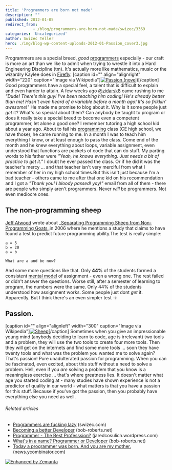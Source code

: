 ```yaml
---
title: 'Programmers are born not made'
description: ""
published: 2012-01-05
redirect_from: 
            - /blog/programmers-are-born-not-made/swizec/3369
categories: 'Uncategorized'
author: Swizec Teller
hero: ./img/blog-wp-content-uploads-2012-01-Passion_cover3.jpg
---
```

Programmers are a special breed, _good_ [programmers](http://en.wikipedia.org/wiki/Programmer "Programmer") especially - our craft is more an art than we like to admit when trying to wrestle it into a Hard Engineering Discipline (tm). It's actually more like mathematics, music or the wizardry Kaylee does in [Firefly](http://en.wikipedia.org/wiki/Firefly_%28TV_series%29 "Firefly (TV series)"). \[caption id="" align="alignright" width="220" caption="Image via Wikipedia"][![Passion (novel)](./img/blog-wp-content-uploads-2012-01-Passion_cover3.jpg "Passion (novel)")](http://en.wikipedia.org/wiki/File:Passion_cover.jpg)\[/caption] Good programmers have a special feel, a talent that is difficult to explain and even harder to attain. A few weeks ago [@zidarsk8](https://twitter.com/#!/zidarsk8) came rushing to me _"Dude! There's this guy! I've been teaching him coding! He's already better than me! Hasn't even heard of a variable before a month ago! It's so frikkin' awesome!"_ He made me promise to blog about it. Why is it some people just _get_ it? What's so special about them? Can anybody be taught to program or does it really take a special breed to become even a competent programmer, let alone a good one? I remember tutoring a high school kid about a year ago. About to fail his [programming](http://en.wikipedia.org/wiki/Computer_programming "Computer programming") class (CE high school, we have those), he came running to me. In a month I was to teach him everything I know, or at least enough to pass the class. Come end of the month and he knew everything about loops, variable assignment, even understood that functions are packets of code that can do stuff. My parting words to his father were _"Yeah, he knows everything. Just needs a bit of practice to get it."_ I doubt he ever passed the class. Or if he did it was the teacher's mercy ... and that teacher isn't very merciful from what I remember of her in my high school times.But this isn't just because I'm a bad teacher - others came to me after that one kid on his recommendation and I got a _"Thank you! I bloody passed! yay!"_ email from all of them - there are people who simply aren't programmers. Never _will_ be programmers. Not even mediocre ones.

## The non-programming sheep

[Jeff Atwood](http://www.codinghorror.com/ "Jeff Atwood") wrote about _[Separating Programming Sheep from Non-Programming Goats](http://www.codinghorror.com/blog/2006/07/separating-programming-sheep-from-non-programming-goats.html)_in 2006 where he mentions a study that claims to have found a test to predict future programming ability.The test is really simple:

```
a = 5
b = 20
a = b

What are a and be now?
```

And some more questions like that. Only **44%** of the students formed a consistent [mental model](http://en.wikipedia.org/wiki/Mental_model "Mental model") of assignment - even a wrong one. The rest failed or didn't answer the questions. Worse still, after a semester of learning to program, the numbers were the same. Only 44% of the students understood how assignment works. Some people just dont _get_ it. Apparently. But I think there's an even simpler test ->

## Passion.

\[caption id="" align="alignleft" width="300" caption="Image via Wikipedia"][![Sheep](./img/blog-wp-content-uploads-2012-01-300px-Sheep1.jpg "Sheep")](http://commons.wikipedia.org/wiki/File:Sheep.jpg)\[/caption] Sometimes when you give an impressionable young mind (anybody deciding to learn to code, age is irrelevant) two tools and a problem, they will use the two tools to create four more tools. Then they will get on the internets and find some more tools ... soon they have twenty tools and what was the problem you wanted me to solve again? That's passion! Pure unadulterated passion for programming. When you can be fascinated, even excited, about this stuff without a need to solve a problem. Hell, even if you _are_ solving a problem that you know is a meaningless exercise ... that's where greatness lies. It doesn't matter what age you started coding at - many studies have shown experience is not a predictor of quality in our world - what matters is that you have a passion for this stuff. Because if you've got the passion, then you probably have everything else you need as well.

###### Related articles

- [Programmers are fucking lazy](http://swizec.com/blog/programmers-are-fucking-lazy/swizec/2648) (swizec.com)
- [Becoming a better Developer](http://bob-roberts.net/2012/01/01/becoming-a-better-developer/) (bob-roberts.net)
- [Programmer - The Best Professsion?](http://jaredcosulich.wordpress.com/2011/12/11/programmer-the-best-profession/) (jaredcosulich.wordpress.com)
- [What's in a name? Programmer or Developer](http://bob-roberts.net/2011/11/06/whats-in-a-name-programmer-or-developer/) (bob-roberts.net)
- [Today a programmer was born. And you are my mother.](http://news.ycombinator.com/item?id=3032943) (news.ycombinator.com)

[![Enhanced by Zemanta](http://img.zemanta.com/zemified_e.png?x-id=8bbc9c9d-90c1-4e04-9492-66f28a485b8b)](http://www.zemanta.com/ "Enhanced by Zemanta")